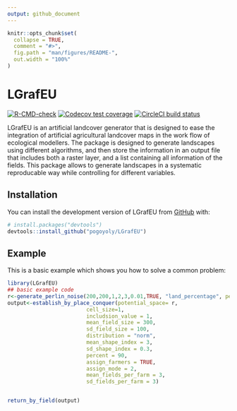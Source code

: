 ```yaml
---
output: github_document
---
```


<!-- README.md is generated from README.Rmd. Please edit that file -->

```r
knitr::opts_chunk$set(
  collapse = TRUE,
  comment = "#>",
  fig.path = "man/figures/README-",
  out.width = "100%"
)
```

# LGrafEU

<!-- badges: start -->
[![R-CMD-check](https://github.com/pogoyoly/LGrafEU/actions/workflows/R-CMD-check.yaml/badge.svg)](https://github.com/pogoyoly/LGrafEU/actions/workflows/R-CMD-check.yaml)
[![Codecov test coverage](https://codecov.io/gh/pogoyoly/LGrafEU/branch/master/graph/badge.svg)](https://app.codecov.io/gh/pogoyoly/LGrafEU?branch=master)
[![CircleCI build status](https://circleci.com/gh/pogoyoly/LGrafEU.svg?style=svg)](https://circleci.com/gh/pogoyoly/LGrafEU)
<!-- badges: end -->

LGrafEU is an artificial landcover generator that is designed to ease the integration of artificial agricultural landcover maps in the work flow of ecological modellers. The package is designed to generate landscapes using different algorithms, and then store the information in an output file that includes both a raster layer, and a list containing all information of the fields. This package allows to  generate landscapes in a systematic reproducable  way while controlling for different variables.  

## Installation

You can install the development version of LGrafEU from [GitHub](https://github.com/) with:

``` r
# install.packages("devtools")
devtools::install_github("pogoyoly/LGrafEU")
```

## Example

This is a basic example which shows you how to solve a common problem:

```r
library(LGrafEU)
## basic example code
r<-generate_perlin_noise(200,200,1,2,3,0.01,TRUE, "land_percentage", percetange = 90)
output<-establish_by_place_conquer(potential_space= r,
                         cell_size=1,
                         includsion_value = 1,
                         mean_field_size = 300,
                         sd_field_size = 100,
                         distribution = "norm",
                         mean_shape_index = 3,
                         sd_shape_index = 0.3,
                         percent = 90,
                         assign_farmers = TRUE,
                         assign_mode = 2,
                         mean_fields_per_farm = 3,
                         sd_fields_per_farm = 3)


return_by_field(output)

```

